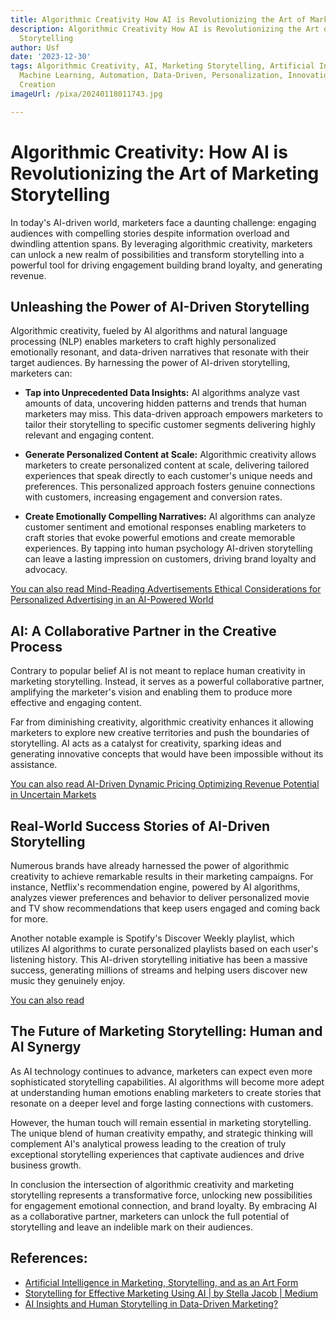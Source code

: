 ```yaml
---
title: Algorithmic Creativity How AI is Revolutionizing the Art of Marketing Storytelling
description: Algorithmic Creativity How AI is Revolutionizing the Art of Marketing
  Storytelling
author: Usf
date: '2023-12-30'
tags: Algorithmic Creativity, AI, Marketing Storytelling, Artificial Intelligence,
  Machine Learning, Automation, Data-Driven, Personalization, Innovation, Content
  Creation
imageUrl: /pixa/20240118011743.jpg

---
```

# Algorithmic Creativity: How AI is Revolutionizing the Art of Marketing Storytelling

In today's AI-driven world, marketers face a daunting challenge: engaging audiences with compelling  stories despite information overload and dwindling attention spans.  By leveraging algorithmic  creativity, marketers can unlock a new realm of possibilities and transform storytelling into a powerful tool for driving  engagement building brand loyalty, and generating revenue.

##  Unleashing the Power of AI-Driven Storytelling

Algorithmic creativity, fueled by AI algorithms and natural language processing (NLP) enables marketers to craft highly personalized emotionally  resonant, and data-driven narratives that resonate  with their target audiences. By harnessing the power of AI-driven storytelling, marketers can:

* **Tap into Unprecedented Data Insights:** AI algorithms analyze vast amounts of data,  uncovering hidden patterns and trends that human marketers may miss. This data-driven  approach  empowers  marketers to  tailor their storytelling to specific  customer  segments delivering highly relevant and engaging content.

* **Generate Personalized Content at Scale:** Algorithmic creativity allows marketers to create personalized content at  scale, delivering tailored experiences that speak directly to each customer's unique needs and preferences. This personalized approach fosters genuine connections with customers, increasing engagement and conversion rates.

* **Create Emotionally Compelling Narratives:** AI algorithms can  analyze customer sentiment and emotional responses enabling marketers to craft stories that evoke powerful emotions and create  memorable experiences. By tapping into human psychology AI-driven storytelling  can leave a lasting impression on customers,  driving brand loyalty and  advocacy.

[You can also read  Mind-Reading Advertisements Ethical Considerations for Personalized Advertising in an AI-Powered World](Mind-Reading%20Advertisements%20Ethical%20Considerations%20for%20Personalized%20Advertising%20in%20an%20AI-Powered%20World)


## AI: A Collaborative Partner in the Creative Process

Contrary to popular belief  AI  is  not meant to replace  human creativity in marketing storytelling. Instead, it serves as a powerful collaborative partner, amplifying the marketer's vision and enabling them to  produce more  effective and engaging content.

Far from diminishing creativity, algorithmic creativity enhances it allowing  marketers to explore new creative territories  and  push the boundaries of  storytelling. AI acts as a catalyst for creativity, sparking  ideas and generating innovative concepts that would have been impossible without its assistance.

[You can also read AI-Driven Dynamic Pricing Optimizing Revenue Potential in Uncertain Markets](AI-Driven%20Dynamic%20Pricing%20Optimizing%20Revenue%20Potential%20in%20Uncertain%20Markets)


## Real-World Success Stories of AI-Driven Storytelling

Numerous brands have already harnessed the power of algorithmic creativity to achieve remarkable results in their marketing campaigns.  For  instance,  Netflix's recommendation engine, powered by AI  algorithms, analyzes viewer preferences and behavior to deliver personalized movie and TV  show recommendations  that keep users engaged  and coming back  for more.

Another  notable example is Spotify's Discover  Weekly playlist, which utilizes AI algorithms to curate  personalized playlists based on each user's listening history. This AI-driven  storytelling initiative has been a massive success,  generating millions of streams and helping users discover  new music they genuinely enjoy.

[You can also read ]()


## The Future of  Marketing Storytelling: Human and AI Synergy

As  AI technology continues  to advance, marketers can expect even  more sophisticated storytelling capabilities. AI algorithms will become more  adept at understanding human emotions enabling marketers to create stories that resonate on a deeper level and forge lasting connections with customers.

However, the human touch will remain essential in marketing storytelling. The unique blend of human creativity empathy, and strategic thinking will complement AI's analytical prowess leading to the  creation of truly exceptional storytelling experiences  that captivate audiences and drive business growth.

In conclusion the intersection of algorithmic creativity and marketing storytelling represents a transformative force, unlocking new possibilities for engagement emotional connection, and  brand loyalty. By embracing AI as a collaborative partner, marketers can  unlock the full potential of storytelling and leave  an indelible mark on their  audiences.

## References:
- [Artificial Intelligence in Marketing, Storytelling, and as an Art Form](https://thie.me/artificial-intelligence-in-marketing-storytelling-and-as-an-art-form)
- [Storytelling for Effective Marketing Using AI | by Stella Jacob | Medium](https://medium.com/@stellajacob.cams/storytelling-for-effective-marketing-using-ai-5caa2bf8fe38)
- [AI Insights and Human Storytelling in Data-Driven Marketing?](https://www.linkedin.com/pulse/ai-insights-human-storytelling-data-driven-marketing-meir-amarin-6pise/)
